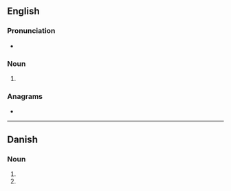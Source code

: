 ==English==

===Pronunciation===
* {{IPA|/ˈbaɪtɪŋz/|lang=en}}

===Noun===
{{head|en|noun plural form}}

# {{plural of|biting|lang=en}}

===Anagrams===
* {{anagrams|en|a=bgiinst|sign bit}}

----

==Danish==

===Noun===
{{head|da|noun form|g=c}}

# {{inflection of|da|biting||indef|gen|s}}
# {{inflection of|da|biting||indef|gen|p}}